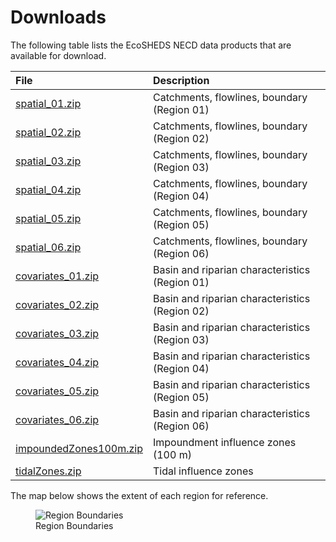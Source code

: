# Downloads

The following table lists the EcoSHEDS NECD data products that are available for download.

| File                       | Description                         |
| :---                       | :----------                         |
| [spatial_01.zip]()         | Catchments, flowlines, boundary (Region 01)   |
| [spatial_02.zip]()         | Catchments, flowlines, boundary (Region 02)   |
| [spatial_03.zip]()         | Catchments, flowlines, boundary (Region 03)   |
| [spatial_04.zip]()         | Catchments, flowlines, boundary (Region 04)   |
| [spatial_05.zip]()         | Catchments, flowlines, boundary (Region 05)   |
| [spatial_06.zip]()         | Catchments, flowlines, boundary (Region 06)   |
| [covariates_01.zip]()      | Basin and riparian characteristics (Region 01)   |
| [covariates_02.zip]()      | Basin and riparian characteristics (Region 02)   |
| [covariates_03.zip]()      | Basin and riparian characteristics (Region 03)   |
| [covariates_04.zip]()      | Basin and riparian characteristics (Region 04)   |
| [covariates_05.zip]()      | Basin and riparian characteristics (Region 05)   |
| [covariates_06.zip]()      | Basin and riparian characteristics (Region 06)   |
| [impoundedZones100m.zip]() | Impoundment influence zones (100 m) |
| [tidalZones.zip]()         | Tidal influence zones               |

The map below shows the extent of each region for reference.

![Region Boundaries](img/region-boundary.png)
